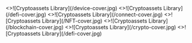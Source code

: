  
<Cards num={2}>
  <Card 
    image
    arrow
    title="Device App" 
    href="/docs/device-app">
    <>![Cryptoassets Library](/device-cover.jpg)</> 
  </Card>
  <Card 
    image
    arrow
    title="EVMs plugins for Clear Signing" 
    href="/docs/plugin">
    <>![Cryptoassets Library](/defi-cover.jpg)</> 
  </Card>
  <Card 
    image
    arrow
    title="Connectivity" 
    href="/docs/connectivity">
    <>![Cryptoassets Library](/connect-cover.jpg)</> 
  </Card>
  <Card 
    image
    arrow
    title="NFT Display" 
    href="/docs/nft-display">
    <>![Cryptoassets Library](/NFT-cover.jpg)</> 
  </Card>
</Cards>

<Cards>
  <Card 
    image
    arrow
    title="Blockchain support" 
    href="/docs/blockchain">
    <>![Cryptoassets Library](/blockchain-cover.jpg)</> 
  </Card>
  <Card 
    image
    arrow
    title="Token support" 
    href="/docs/tokens">
    <>![Cryptoassets Library](/crypto-cover.jpg)</> 
  </Card>
  <Card 
    image
    arrow
    title="Discover Section" 
    href="/docs/discover">
    <>![Cryptoassets Library](/defi-cover.jpg)</> 
  </Card>
</Cards>